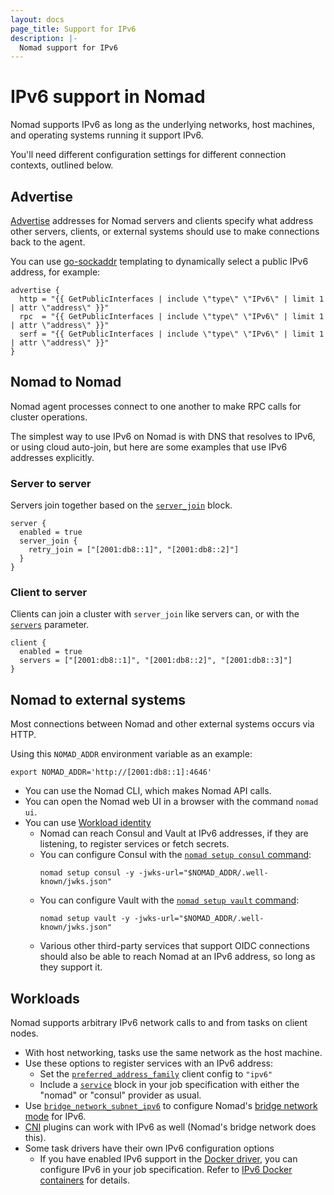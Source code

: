 ```yaml
---
layout: docs
page_title: Support for IPv6
description: |-
  Nomad support for IPv6
---
```


# IPv6 support in Nomad

Nomad supports IPv6 as long as the underlying networks, host machines,
and operating systems running it support IPv6.

You'll need different configuration settings for different connection contexts,
outlined below.

## Advertise

[Advertise][advertise] addresses for Nomad servers and clients specify what
address other servers, clients, or external systems should use to make
connections back to the agent.

You can use [go-sockaddr][] templating to dynamically select a public IPv6
address, for example:

```hcl
advertise {
  http = "{{ GetPublicInterfaces | include \"type\" \"IPv6\" | limit 1 | attr \"address\" }}"
  rpc  = "{{ GetPublicInterfaces | include \"type\" \"IPv6\" | limit 1 | attr \"address\" }}"
  serf = "{{ GetPublicInterfaces | include \"type\" \"IPv6\" | limit 1 | attr \"address\" }}"
}
```

## Nomad to Nomad

Nomad agent processes connect to one another to make RPC calls for cluster operations.

The simplest way to use IPv6 on Nomad is with DNS that resolves to IPv6,
or using cloud auto-join, but here are some examples that use IPv6 addresses
explicitly.

### Server to server

Servers join together based on the [`server_join`][server_join] block.

```hcl
server {
  enabled = true
  server_join {
    retry_join = ["[2001:db8::1]", "[2001:db8::2]"]
  }
}
```

### Client to server

Clients can join a cluster with `server_join` like servers can, or with the
[`servers`][client.servers] parameter.

```hcl
client {
  enabled = true
  servers = ["[2001:db8::1]", "[2001:db8::2]", "[2001:db8::3]"]
}
```

## Nomad to external systems

Most connections between Nomad and other external systems occurs via HTTP.

Using this `NOMAD_ADDR` environment variable as an example:

```
export NOMAD_ADDR='http://[2001:db8::1]:4646'
```

- You can use the Nomad CLI, which makes Nomad API calls.
- You can open the Nomad web UI in a browser with the command `nomad ui`.
- You can use [Workload identity][workload-identity]
  - Nomad can reach Consul and Vault at IPv6 addresses, if they are listening,
    to register services or fetch secrets.
  - You can configure Consul with the [`nomad setup consul` command][setup-consul]:
    ```
    nomad setup consul -y -jwks-url="$NOMAD_ADDR/.well-known/jwks.json"
    ```
  - You can configure Vault with the [`nomad setup vault` command][setup-vault]:
    ```
    nomad setup vault -y -jwks-url="$NOMAD_ADDR/.well-known/jwks.json"
    ```
  - Various other third-party services that support OIDC connections should
    also be able to reach Nomad at an IPv6 address, so long as they support it.

## Workloads

Nomad supports arbitrary IPv6 network calls to and from tasks on client nodes.

- With host networking, tasks use the same network as the host machine.
- Use these options to register services with an IPv6 address:
  - Set the [`preferred_address_family`][preferred_address_family-config]
    client config to `"ipv6"`
  - Include a [`service`][service-block] block in your job specification with
    either the "nomad" or "consul" provider as usual.
- Use [`bridge_network_subnet_ipv6`][bridge-network-subnet-ipv6] to configure
  Nomad's [bridge network mode][bridge-network-mode] for IPv6.
- [CNI][cni] plugins can work with IPv6 as well (Nomad's bridge network does this).
- Some task drivers have their own IPv6 configuration options
  - If you have enabled IPv6 support in the [Docker driver][docker-driver],
    you can configure IPv6 in your job specification. Refer to
    [IPv6 Docker containers][ipv6-docker-containers] for details.


[server_join]: /nomad/docs/configuration/server_join
[client.servers]: /nomad/docs/configuration/client#servers
[go-sockaddr]: https://pkg.go.dev/github.com/hashicorp/go-sockaddr/template
[advertise]: /nomad/docs/configuration#advertise
[workload-identity]: /nomad/docs/concepts/workload-identity
[service-block]: /nomad/docs/job-specification/service
[preferred_address_family-config]: /nomad/docs/configuration/client#preferred_address_family
[bridge-network-mode]: /nomad/docs/job-specification/network#network-modes
[bridge-network-subnet-ipv6]: /nomad/docs/configuration/client#bridge_network_subnet_ipv6
[cni]: /nomad/docs/networking/cni
[docker-driver]: /nomad/docs/drivers/docker
[ipv6-docker-containers]: /nomad/docs/job-specification/service#ipv6-docker-containers
[setup-consul]: /nomad/docs/commands/setup/consul
[setup-vault]: /nomad/docs/commands/setup/vault
